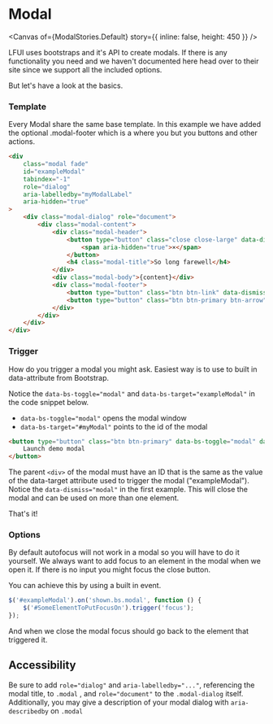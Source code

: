 
<Meta of={ModalStories} />

# Modal <Badges of={ModalStories} />

<Canvas of={ModalStories.Default} story={{ inline: false, height: 450 }} />

LFUI uses bootstraps and it's API to create modals. If there is any functionality you need and we haven't documented here head over to their site since we support all the included options.

But let's have a look at the basics.

### Template

Every Modal share the same base template. In this example we have added the optional .modal-footer which is a where you but you buttons and other actions.

```html
<div
	class="modal fade"
	id="exampleModal"
	tabindex="-1"
	role="dialog"
	aria-labelledby="myModalLabel"
	aria-hidden="true"
>
	<div class="modal-dialog" role="document">
		<div class="modal-content">
			<div class="modal-header">
				<button type="button" class="close close-large" data-dismiss="modal" aria-label="Close">
					<span aria-hidden="true">×</span>
				</button>
				<h4 class="modal-title">So long farewell</h4>
			</div>
			<div class="modal-body">{content}</div>
			<div class="modal-footer">
				<button type="button" class="btn btn-link" data-dismiss="modal">Avbryt</button>
				<button type="button" class="btn btn-primary btn-arrow">Take me there</button>
			</div>
		</div>
	</div>
</div>
```

### Trigger

How do you trigger a modal you might ask. Easiest way is to use to built in data-attribute from Bootstrap.

Notice the `data-bs-toggle="modal"` and `data-bs-target="exampleModal"` in the code snippet below.

- `data-bs-toggle="modal"` opens the modal window
- `data-bs-target="#myModal"` points to the id of the modal

```html
<button type="button" class="btn btn-primary" data-bs-toggle="modal" data-bs-target="#exampleModal">
	Launch demo modal
</button>
```

The parent `<div>` of the modal must have an ID that is the same as the value of the data-target attribute used to trigger the modal ("exampleModal"). Notice the `data-dismiss="modal"` in the first example. This will close the modal and can be used on more than one element.

That's it!

### Options

By default autofocus will not work in a modal so you will have to do it yourself. We always want to add focus to an element in the modal when we open it. If there is no input you might focus the close button.

You can achieve this by using a built in event.

```javascript
$('#exampleModal').on('shown.bs.modal', function () {
	$('#SomeElementToPutFocusOn').trigger('focus');
});
```

And when we close the modal focus should go back to the element that triggered it.

## Accessibility

Be sure to add `role="dialog"` and `aria-labelledby="..."`, referencing the modal title, to `.modal` , and `role="document"` to the `.modal-dialog` itself. Additionally, you may give a description of your modal dialog with `aria-describedby` on `.modal`
